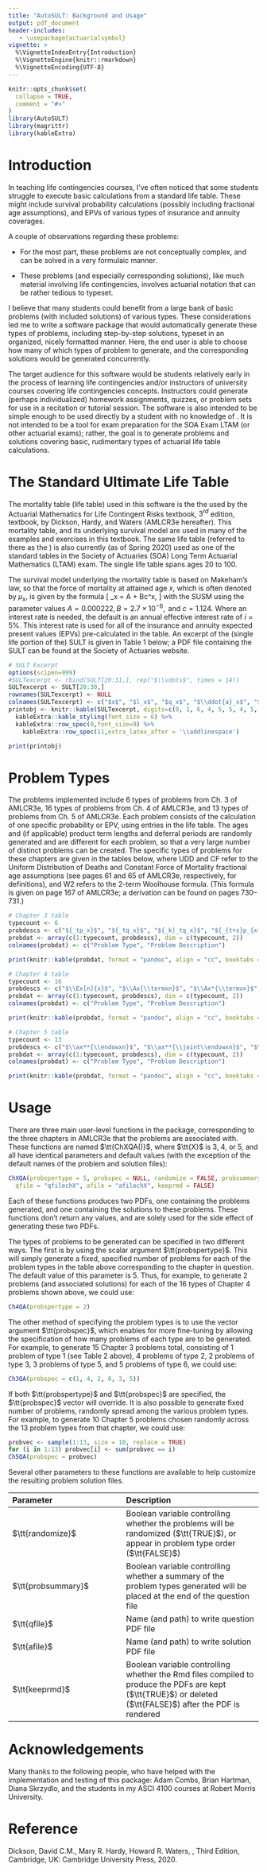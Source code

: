 ```yaml
---
title: "AutoSULT: Background and Usage"
output: pdf_document
header-includes:
   - \usepackage{actuarialsymbol}
vignette: >
  %\VignetteIndexEntry{Introduction}
  %\VignetteEngine{knitr::rmarkdown}
  %\VignetteEncoding{UTF-8}
---
```


```r
knitr::opts_chunk$set(
  collapse = TRUE,
  comment = "#>"
)
library(AutoSULT)
library(magrittr)
library(kableExtra)
```

# Introduction

In teaching life contingencies courses, I've often noticed that some students struggle to execute basic calculations from a standard life table.  These might include survival probability calculations (possibly including fractional age assumptions), and EPVs of various types of insurance and annuity coverages.

A couple of observations regarding these problems:

  * For the most part, these problems are not conceptually complex, and can be solved in a very formulaic manner.
  
  * These problems (and especially corresponding solutions), like much material involving life contingencies, involves actuarial notation that can be rather tedious to typeset.

I believe that many students could benefit from a large bank of basic problems (with included solutions) of various types.  These considerations led me to write a software package that would automatically generate these types of problems, including step-by-step solutions, typeset in an organized, nicely formatted manner.  Here, the end user is able to choose how many of which types of problem to generate, and the corresponding solutions would be generated concurrently.

The target audience for this software would be students relatively early in the process of learning life contingencies and/or instructors of university courses covering life contingencies concepts.  Instructors could generate (perhaps individualized) homework assignments, quizzes, or problem sets for use in a recitation or tutorial session.  The software is also intended to be simple enough to be used directly by a student with no knowledge of \LaTeX.  It is not intended to be a tool for exam preparation for the SOA Exam LTAM (or other actuarial exams); rather, the goal is to generate problems and solutions covering basic, rudimentary types of actuarial life table calculations.

# The Standard Ultimate Life Table

The mortality table (life table) used in this software is the the \textbf{Standard Ultimate Survival Model (SUSM)} used by the Actuarial Mathematics for Life Contingent Risks textbook, $3^{rd}$ edition, textbook, by Dickson, Hardy, and Waters (AMLCR3e hereafter).  This mortality table, and its underlying survival model are used in many of the examples and exercises in this textbook.  The same life table (referred to there as the \textbf{Standard Ultimate Life Table (SULT)}) is also currently (as of Spring 2020) used as one of the standard tables in the Society of Actuaries (SOA) Long Term Actuarial Mathematics (LTAM) exam.  The single life table spans ages 20 to 100.

The survival model underlying the mortality table is based on Makeham's law, so that the force of mortality at attained age $x$, which is often denoted by $\mu_x$, is given by the formula \[ \mu_x = A + Bc^x, \] with the SUSM using the parameter values $A = 0.000222, B = 2.7 \times 10^{-6}, \text{ and } c = 1.124.$  Where an interest rate is needed, the default is an annual effective interest rate of $i = 5\%$.  This interest rate is used for all of the insurance and annuity expected present values (EPVs) pre-calculated in the table.  An excerpt of the (single life portion of the) SULT is given in Table 1 below; a PDF file containing the SULT can be found at the Society of Actuaries website.\footnote{\url{https://www.soa.org/globalassets/assets/Files/Edu/2018/ltam-standard-ultimate-life-table.pdf}}

```r
# SULT Excerpt
options(scipen=999) 
#SULTexcerpt <- rbind(SULT[20:31,], rep("$\\vdots$", times = 14))
SULTexcerpt <- SULT[20:30,]
rownames(SULTexcerpt) <- NULL
colnames(SULTexcerpt) <- c("$x$", "$l_x$", "$q_x$", "$\\ddot{a}_x$", "$A_x$", "$^2A_x$", "$\\ax**{x:\\angl{10}}$", "$\\Ax{x:\\angl{10}}$", "$\\ax**{x:\\angl{20}}$", "$\\Ax{x:\\angl{20}}$", "${_5E_x}$", "${_{10}E_x}$", "${_{20}E_x}$")
printobj <- knitr::kable(SULTexcerpt, digits=c(0, 1, 6, 4, 5, 5, 4, 5, 4, 5, 5, 5, 5), format = "latex", align = "c", booktabs = TRUE, linesep = c('', '', '', '', '', '\\addlinespace', '', '', '', '', '\\addlinespace'), escape = FALSE, caption = "Excerpt from Standard Ultimate Life Table") %>%
  kableExtra::kable_styling(font_size = 6) %>%
  kableExtra::row_spec(0,font_size=9) %>%
    kableExtra::row_spec(11,extra_latex_after = '\\addlinespace')

print(printobj)
```

# Problem Types

The problems implemented include 6 types of problems from Ch. 3 of AMLCR3e, 16 types of problems from Ch. 4 of AMLCR3e, and 13 types of problems from Ch. 5 of AMLCR3e. Each problem consists of the calculation of one specific probability or EPV, using entries in the life table.  The ages and (if applicable) product term lengths and deferral periods are randomly generated and are different for each problem, so that a very large number of distinct problems can be created.  The specific types of problems for these chapters are given in the tables below, where UDD and CF refer to the Uniform Distribution of Deaths and Constant Force of Mortality fractional age assumptions (see pages 61 and 65 of AMLCR3e, respectively, for definitions), and W2 refers to the 2-term Woolhouse formula.  (This formula is given on page 167 of AMLCR3e; a derivation can be found on pages 730--731.)

```r
# Chapter 3 table
typecount <- 6
probdescs <- c("${_tp_x}$", "${_tq_x}$", "${_k|_tq_x}$", "${_{t+s}p_{x+r}}$ under UDD or CF", "${_{t+s}q_{x+r}}$ under UDD or CF", "${_{k+s}|_{t+w}q_{x+r}}$ under UDD or CF")
probdat <- array(c(1:typecount, probdescs), dim = c(typecount, 2))
colnames(probdat) <- c("Problem Type", "Problem Description")

print(knitr::kable(probdat, format = "pandoc", align = "cc", booktabs = FALSE, linesep = "", escape = FALSE, caption = "Chapter 3 Problem Types"))
```

```r
# Chapter 4 table
typecount <- 16
probdescs <- c("$\\Ex[n]{x}$", "$\\Ax{\\termxn}$", "$\\Ax*{\\termxn}$", "$\\Ax{\\termxn}[\\hspace{0.05in}(m)]$", "$\\Ax{\\itop{x}:\\angl{2}}$ or $\\Ax{\\itop{x}:\\angl{3}}$ for $i \\neq 5\\%$", "$\\Ax*{\\itop{x}:\\angl{2}}$ or $\\Ax*{\\itop{x}:\\angl{3}}$ for $i \\neq 5\\%$", "$\\Ax{\\itop{x}:\\angl{2}}[\\hspace{0.05in}(m)]$ or $\\Ax{\\itop{x}:\\angl{3}}[\\hspace{0.05in}(m)]$ for $i \\neq 5\\%$", "$\\Ax{\\endowxn}$", "$\\Ax*{\\endowxn}$", "$\\Ax{\\endowxn}[(m)]$", "$\\Ax[u|]{x}$", "$\\Ax*[u|]{x}$", "$\\Ax[u|]{x}[(m)]$", "$\\Ax[u|]{\\termxn}$", "$\\Ax*[u|]{\\termxn}$", "$\\Ax[u|]{\\termxn}[\\hspace{0.05in}(m)]$")
probdat <- array(c(1:typecount, probdescs), dim = c(typecount, 2))
colnames(probdat) <- c("Problem Type", "Problem Description")

print(knitr::kable(probdat, format = "pandoc", align = "cc", booktabs = FALSE, linesep = "", escape = FALSE, caption = "Chapter 4 Problem Types"))
```

\newpage

```r
# Chapter 5 table
typecount <- 13
probdescs <- c("$\\ax**{\\endowxn}$", "$\\ax**{\\joint\\endowxn}$", "$\\ax*{x}$ under UDD or W2", "$\\ax**{x}[(m)]$ under UDD or W2", "$\\ax*{\\endowxn}$ under UDD or W2", "$\\ax**{\\endowxn}[(m)]$ under UDD or W2", "$\\ax**[u|]{x}$", "$\\ax**[u|]{\\endowxn}$", "$\\ax**[u|]{\\joint\\endowxn}$", "$\\ax*[u|]{x}$ under UDD or W2", "$\\ax**[u|]{x}[(m)]$ under UDD or W2", "$\\ax*[u|]{\\endowxn}$ under UDD or W2", "$\\ax**[u|]{\\endowxn}[(m)]$ under UDD or W2")
probdat <- array(c(1:typecount, probdescs), dim = c(typecount, 2))
colnames(probdat) <- c("Problem Type", "Problem Description")

print(knitr::kable(probdat, format = "pandoc", align = "cc", booktabs = FALSE, linesep = "", escape = FALSE, caption = "Chapter 5 Problem Types"))

```

# Usage

There are three main user-level functions in the package, corresponding to the three chapters in AMLCR3e that the problems are associated with.  These functions are named $\tt{ChXQA()}$, where $\tt{X}$ is 3, 4, or 5, and all have identical parameters and default values (with the exception of the default names of the problem and solution files):

```r
ChXQA(probspertype = 5, probspec = NULL, randomize = FALSE, probsummary = FALSE,
  qfile = "qfilechX", afile = "afilechX", keeprmd = FALSE)
```

Each of these functions produces two PDFs, one containing the problems generated, and one containing the solutions to these problems.  These functions don't return any values, and are solely used for the side effect of generating these two PDFs.

The types of problems to be generated can be specified in two different ways.  The first is by using the scalar argument $\tt{probspertype}$.  This will simply generate a fixed, specified number of problems for each of the problem types in the table above corresponding to the chapter in question.  The default value of this parameter is 5.  Thus, for example, to generate 2 problems (and associated solutions) for each of the 16 types of Chapter 4 problems shown above, we could use:

```r
Ch4QA(probspertype = 2)
```

The other method of specifying the problem types is to use the vector argument $\tt{probspec}$, which enables for more fine-tuning by allowing the specification of how many problems of each type are to be generated.  For example, to generate 15 Chapter 3 problems total, consisting of 1 problem of type 1 (see Table 2 above), 4 problems of type 2, 2 problems of type 3, 3 problems of type 5, and 5 problems of type 6, we could use:

```r
Ch3QA(probspec = c(1, 4, 2, 0, 3, 5))
```

If both $\tt{probspertype}$ and $\tt{probspec}$ are specified, the $\tt{probspec}$ vector will override.  It is also possible to generate fixed number of problems, randomly spread among the various problem types.  For example, to generate 10 Chapter 5 problems chosen randomly across the 13 problem types from that chapter, we could use:

```r
probvec <- sample(1:13, size = 10, replace = TRUE)
for (i in 1:13) probvec[i] <- sum(probvec == i)
Ch5QA(probspec = probvec)
```

Several other parameters to these functions are available to help customize the resulting problem solution files.

| Parameter | Description |
|:----------|:------------|
| $\tt{randomize}$ | Boolean variable controlling whether the problems will be randomized ($\tt{TRUE}$), or appear in problem type order ($\tt{FALSE}$) |
| $\tt{probsummary}$ | Boolean variable controlling whether a summary of the problem types generated will be placed at the end of the question file |
| $\tt{qfile}$ | Name (and path) to write question PDF file |
| $\tt{afile}$ | Name (and path) to write solution PDF file |
| $\tt{keeprmd}$ | Boolean variable controlling whether the Rmd files compiled to produce the PDFs are kept ($\tt{TRUE}$) or deleted ($\tt{FALSE}$) after the PDF is rendered |

# Acknowledgements

Many thanks to the following people, who have helped with the implementation and testing of this package: Adam Combs, Brian Hartman, Diana Skrzydlo, and the students in my ASCI 4100 courses at Robert Morris University.

# Reference

Dickson, David C.M., Mary R. Hardy, Howard R. Waters, \textit{Actuarial Mathematics for Life Contingent Risks}, Third Edition, Cambridge, UK: Cambridge University Press, 2020.


